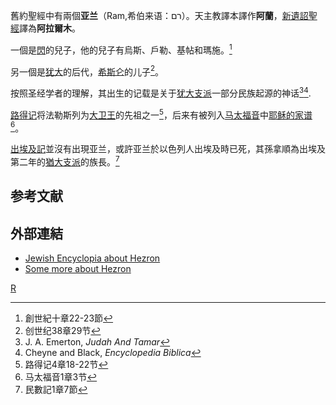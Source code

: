 {{Otheruses|subject=聖經中的人物'''亞蘭'''|亞蘭 (消歧義)|other=亞蘭-的其他意思}}

舊約聖經中有兩個'''亚兰'''（Ram,希伯来语：רם）。天主教譯本譯作'''阿蘭'''，[[新遺詔聖經|新遺詔聖經]]譯為'''阿拉爾木'''。

一個是[[閃|閃]]的兒子，他的兒子有烏斯、戶勒、基帖和瑪施。<ref>創世紀十章22-23節</ref>


另一個是[[犹大_(雅各第四子)|犹大]]的后代，[[希斯仑|希斯仑]]的儿子<ref>创世纪38章29节</ref>。

按照圣经学者的理解，其出生的记载是关于[[犹大支派|犹大支派]]一部分民族起源的神话<ref>J. A. Emerton, ''Judah And Tamar''</ref><ref>Cheyne and Black, ''Encyclopedia Biblica''</ref>. 

[[路得记|路得记]]将法勒斯列为[[大卫王|大卫王]]的先祖之一<ref>路得记4章18-22节</ref>，后来有被列入[[马太福音|马太福音]]中[[耶稣的家谱|耶稣的家谱]]<ref>马太福音1章3节</ref>。

[[出埃及記|出埃及記]]並沒有出現亚兰，或許亚兰於以色列人出埃及時已死，其孫拿順為出埃及第二年的[[猶大支派|猶大支派]]的族長。<ref>民數記1章7節</ref>

==参考文献==
<div class="references-small">
<references />
</div>

==外部連結==
*[http://www.jewishencyclopedia.com/view.jsp?artid=710&letter=H Jewish Encyclopia about Hezron]{{Wayback|url=http://www.jewishencyclopedia.com/view.jsp?artid=710&letter=H |date=20111020072317 }}
*[http://www.allaboutgod.com/truth-topics/hezron.htm Some more about Hezron]{{Wayback|url=http://www.allaboutgod.com/truth-topics/hezron.htm |date=20190515223953 }}

{{聖經人物小作品}}
{{Adam to David}}

[[Category:圣经人物|R]]